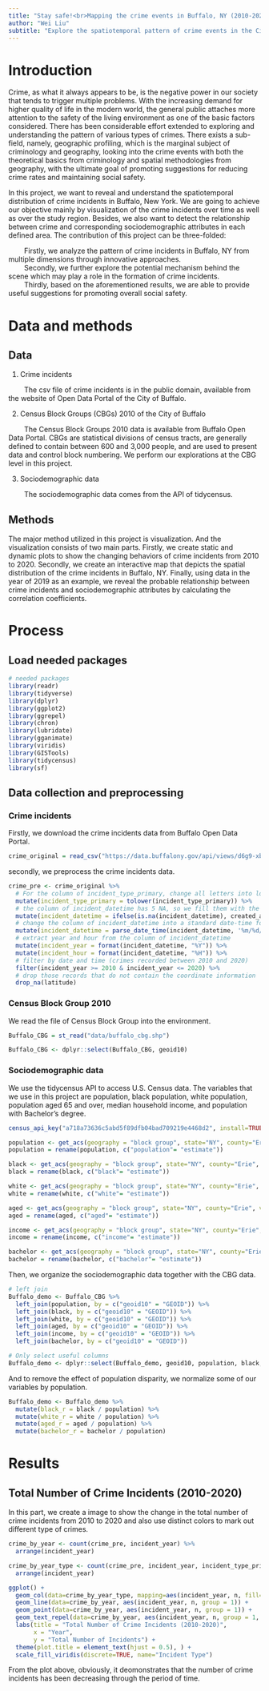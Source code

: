 ```yaml
---
title: "Stay safe!<br>Mapping the crime events in Buffalo, NY (2010-2020)"
author: "Wei Liu"
subtitle: "Explore the spatiotemporal pattern of crime events in the City of Buffalo, New York, USA"
---
```


# Introduction

Crime, as what it always appears to be, is the negative power in our society that tends to trigger multiple problems. With the increasing demand for higher quality of life in the modern world, the general public attaches more attention to the safety of the living environment as one of the basic factors considered. There has been considerable effort extended to exploring and understanding the pattern of various types of crimes. There exists a sub-field, namely, geographic profiling, which is the marginal subject of criminology and geography, looking into the crime events with both the theoretical basics from criminology and spatial methodologies from geography, with the ultimate goal of promoting suggestions for reducing crime rates and maintaining social safety.  
  
In this project, we want to reveal and understand the spatiotemporal distribution of crime incidents in Buffalo, New York. We are going to achieve our objective mainly by visualization of the crime incidents over time as well as over the study region. Besides, we also want to detect the relationship between crime and corresponding sociodemographic attributes in each defined area. The contribution of this project can be three-folded:  

&nbsp; &nbsp; &nbsp; &nbsp; Firstly, we analyze the pattern of crime incidents in Buffalo, NY from multiple dimensions through innovative approaches.<br>
&nbsp; &nbsp; &nbsp; &nbsp; Secondly, we further explore the potential mechanism behind the scene which may play a role in the formation of crime incidents.<br>
&nbsp; &nbsp; &nbsp; &nbsp; Thirdly, based on the aforementioned results, we are able to provide useful suggestions for promoting overall social safety.<br>


# Data and methods

## Data

1. Crime incidents

&nbsp; &nbsp; &nbsp; &nbsp; The csv file of crime incidents is in the public domain, available from the website of Open Data Portal of the City of Buffalo.

2. Census Block Groups (CBGs) 2010 of the City of Buffalo

&nbsp; &nbsp; &nbsp; &nbsp; The Census Block Groups 2010 data is available from Buffalo Open Data Portal. CBGs are statistical divisions of census tracts, are generally defined to contain between 600 and 3,000 people, and are used to present data and control block numbering. We perform our explorations at the CBG level in this project.

3. Sociodemographic data

&nbsp; &nbsp; &nbsp; &nbsp; The sociodemographic data comes from the API of tidycensus.

## Methods

The major method utilized in this project is visualization. And the visualization consists of two main parts. Firstly, we create static and dynamic plots to show the changing behaviors of crime incidents from 2010 to 2020. Secondly, we create an interactive map that depicts the spatial distribution of the crime incidents in Buffalo, NY. Finally, using data in the year of 2019 as an example, we reveal the probable relationship between crime incidents and sociodemographic attributes by calculating the correlation coefficients.

# Process

## Load needed packages

```r
# needed packages
library(readr)
library(tidyverse)
library(dplyr)
library(ggplot2)
library(ggrepel)
library(chron)
library(lubridate)
library(gganimate)
library(viridis)
library(GISTools)
library(tidycensus)
library(sf)
```

## Data collection and preprocessing

### Crime incidents

Firstly, we download the crime incidents data from Buffalo Open Data Portal.
  
```r
crime_original = read_csv("https://data.buffalony.gov/api/views/d6g9-xbgu/rows.csv?accessType=DOWNLOAD")
```

secondly, we preprocess the crime incidents data.
```r
crime_pre <- crime_original %>%
  # For the column of incident_type_primary, change all letters into lower cases (e.g., Assault and ASSAULT are actually the same type of crime.)
  mutate(incident_type_primary = tolower(incident_type_primary)) %>%
  # the column of incident_datetime has 5 NA, so we fill them with the values in the column of create_at respectively.
  mutate(incident_datetime = ifelse(is.na(incident_datetime), created_at, incident_datetime)) %>%
  # change the column of incident_datetime into a standard date-time format.
  mutate(incident_datetime = parse_date_time(incident_datetime, '%m/%d/%Y %I:%M:%S %p')) %>%
  # extract year and hour from the column of incident_datetime
  mutate(incident_year = format(incident_datetime, "%Y")) %>%
  mutate(incident_hour = format(incident_datetime, "%H")) %>%
  # filter by date and time (crimes recorded between 2010 and 2020)
  filter(incident_year >= 2010 & incident_year <= 2020) %>%
  # drop those records that do not contain the coordinate information
  drop_na(latitude)
```

### Census Block Group 2010

We read the file of Census Block Group into the environment.

```r
Buffalo_CBG = st_read("data/buffalo_cbg.shp")

Buffalo_CBG <- dplyr::select(Buffalo_CBG, geoid10)
```

### Sociodemographic data

We use the tidycensus API to access U.S. Census data. The variables that we use in this project are population, black population, white population, population aged 65 and over, median household income, and population with Bachelor's degree.

```r
census_api_key("a718a73636c5abd5f89dfb04bad709219e4468d2", install=TRUE, overwrite=TRUE)
```

```r
population <- get_acs(geography = "block group", state="NY", county="Erie", variables = "B01003_001", year=2019)
population = rename(population, c("population"= "estimate"))

black <- get_acs(geography = "block group", state="NY", county="Erie", variables = "B02001_003", year=2019)
black = rename(black, c("black"= "estimate"))

white <- get_acs(geography = "block group", state="NY", county="Erie", variables = "B02001_002", year=2019)
white = rename(white, c("white"= "estimate"))

aged <- get_acs(geography = "block group", state="NY", county="Erie", variables = "B29001_005", year=2019)
aged = rename(aged, c("aged"= "estimate"))

income <- get_acs(geography = "block group", state="NY", county="Erie", variables = "B19013_001", year=2019)
income = rename(income, c("income"= "estimate"))

bachelor <- get_acs(geography = "block group", state="NY", county="Erie", variables = "B15012_001", year=2019)
bachelor = rename(bachelor, c("bachelor"= "estimate"))
```
Then, we organize the sociodemographic data together with the CBG data.

```r
# left join
Buffalo_demo <- Buffalo_CBG %>%
  left_join(population, by = c("geoid10" = "GEOID")) %>%
  left_join(black, by = c("geoid10" = "GEOID")) %>%
  left_join(white, by = c("geoid10" = "GEOID")) %>%
  left_join(aged, by = c("geoid10" = "GEOID")) %>%
  left_join(income, by = c("geoid10" = "GEOID")) %>%
  left_join(bachelor, by = c("geoid10" = "GEOID"))

# Only select useful columns
Buffalo_demo <- dplyr::select(Buffalo_demo, geoid10, population, black, white, aged, income, bachelor)
```

And to remove the effect of population disparity, we normalize some of our variables by population.

```r
Buffalo_demo <- Buffalo_demo %>%
  mutate(black_r = black / population) %>%
  mutate(white_r = white / population) %>%
  mutate(aged_r = aged / population) %>%
  mutate(bachelor_r = bachelor / population)
```

# Results

## Total Number of Crime Incidents (2010-2020)

In this part, we create a image to show the change in the total number of crime incidents from 2010 to 2020 and also use distinct colors to mark out different type of crimes.

```r
crime_by_year <- count(crime_pre, incident_year) %>%
  arrange(incident_year)

crime_by_year_type <- count(crime_pre, incident_year, incident_type_primary) %>%
  arrange(incident_year)

ggplot() +
  geom_col(data=crime_by_year_type, mapping=aes(incident_year, n, fill=incident_type_primary, group = 1)) +
  geom_line(data=crime_by_year, aes(incident_year, n, group = 1)) +
  geom_point(data=crime_by_year, aes(incident_year, n, group = 1)) +
  geom_text_repel(data=crime_by_year, aes(incident_year, n, group = 1, label=n), size=3, fontface="bold", color="darkred", hjust = 0.65, vjust = 0.6) +
  labs(title = "Total Number of Crime Incidents (2010-2020)",
       x = "Year",
       y = "Total Number of Incidents") +
  theme(plot.title = element_text(hjust = 0.5), ) +
  scale_fill_viridis(discrete=TRUE, name="Incident Type")
```

From the plot above, obviously, it deomonstrates that the number of crime incidents has been decreasing through the period of time.